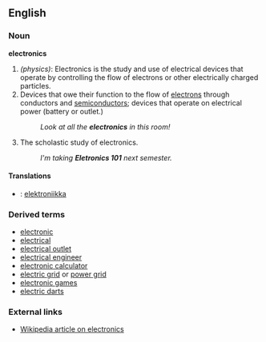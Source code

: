 ==English==

===Noun===
'''electronics'''
#''(physics)'': Electronics is the study and use of electrical devices that operate by controlling the flow of electrons or other electrically charged particles.
#Devices that owe their function to the flow of [[electrons]] through conductors and [[semiconductor]]s; devices that operate on electrical power (battery or outlet.)
#:''Look at all the '''electronics''' in this room!''
#The scholastic study of electronics.
#:''I'm taking '''Eletronics 101''' next semester.''

====Translations====
*{{fi}}: [[elektroniikka]]

===Derived terms=== <!--This list ought to be 10 times longer, no?  Whoa, some of these should be =See also=s.-->
*[[electronic]]
*[[electrical]]
*[[electrical outlet]]
*[[electrical engineer]]
*[[electronic calculator]]
*[[electric grid]] or [[power grid]]
*[[electronic games]]
*[[electric darts]]

===External links===
*[[w:electronics|Wikipedia article on electronics]]